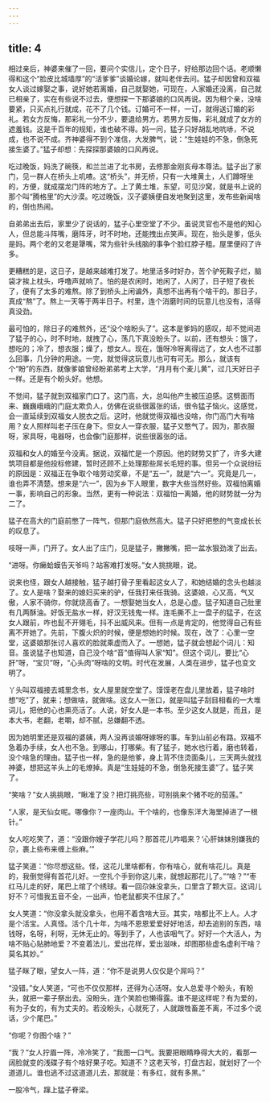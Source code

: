 ```yaml
---
---
---
```

title: 4
---



相过亲后，神婆来催了一回，要问个实信儿，定个日子，好给那边回个话。老顺懒得和这个“脸皮比城墙厚”的“活爹爹”谈婚论嫁，就叫老伴去问。猛子却因曾和双福女人谈过嫁娶之事，说好她若离婚，自己就娶她，可现在，人家婚还没离，自己就已相亲了，实在有些说不过去，便想探一下那婆娘的口风再说。因为相个亲，没啥要紧，只买点礼行就成，花不了几个钱。订婚可不一样，一订，就得送订婚的彩礼。若女方反悔，那彩礼一分不少，要退给男方。若男方反悔，彩礼就成了女方的遮羞钱。这是千百年的规矩，谁也破不得。妈一问，猛子只好胡乱地吭哧，不说成，也不说不成。齐神婆得不到个准信，大发脾气，说：“生娃娃的不急，倒急死接生婆了。”猛子却想：先探探那婆娘的口风再说。

吃过晚饭，妈洗了碗筷，和兰兰进了北书房，去修那金刚亥母本尊法。猛子出了家门，见一群人在桥头上叽喳。这“桥头”，并无桥，只有一大堆黄土，人们蹲呀坐的，方便，就成摆龙门阵的地方了。上了黄土堆，东望，可见沙窝，就是书上说的那个叫“腾格里”的大沙漠。吃过晚饭，汉子婆姨便自发地聚到这里，发布些新闻啥的，倒也热闹。

自弟弟出去后，家里少了说话的，猛子心里空堂了不少。虽说灵官也不是他的知心人，但总能斗阵嘴，磨阵牙，时不时地，还能拽出点笑声。现在，抬头是爹，低头是妈。两个老的又老是犟嘴，常为些针头线脑的事争个脸红脖子粗。屋里便闷了许多。

更糟糕的是，这日子，是越来越难打发了。地里活多时好办，苦个驴死鞍子烂，脑袋才挨上枕头，呼噜声就响了。怕的是农闲时，地闲了，人闲了，日子短了夜长了，便有了太多的难熬。除了到桥头上闲谝外，真想不出再有个啥干的。那日子，真成“熬”了。熬上一天等于两半日子。村里，连个消磨时间的玩意儿也没有，活得真没劲。

最可怕的，除日子的难熬外，还“没个啥盼头了”。这本是爹妈的感叹，却不觉间进了猛子的心，时不时地，就拽了心，荡几下真没盼头了。以前，还有想头：饿了，想吃的；冷了，想衣服；燥了，想女人。现在，饿呀冷呀离得远了，女人也不过那么回事，几分钟的用途。一完，就觉得这玩意儿也可有可无。那么，就该有个“盼”的东西，就像爹娘曾经盼弟弟考上大学，“月月有个麦儿黄”，过几天好日子一样。还是有个盼头好。他想。

不觉间，猛子就到双福家门口了。这门高，大，总叫他产生被压迫感。这劈面而来、巍巍峨峨的门庭太欺负人，仿佛在说些很嚣张的话，很令猛子恼火。这感觉，会一直延续到双福女人脱衣之后。这时，他就觉得双福也没啥，你门高门大有啥用？女人照样叫老子压在身下。但女人一穿衣服，猛子又憋气了。因为，那衣服呀，家具呀，电器呀，也会像门庭那样，说些很嚣张的话。

双福和女人的婚至今没离。据说，双福忙是一个原因。他的财势又扩了，许多大建筑项目都是他投标修建，暂时还顾不上处理那些屌长毛短的事。但另一个众说纷纭的原因是：双福正在争取个啥劳动奖章，不是“五一”，就是“六一”。究竟是几一，谁也弄不清楚。想来是“六一”，因为乡下人眼里，数字大些当然好些。双福怕离婚一事，影响自己的形象。当然，更有一种说法：双福怕一离婚，他的财势就一分为二了。

猛子在高大的门庭前憋了一阵气，但那门庭依然高大。猛子只好把憋的气变成长长的叹息了。

吱呀一声，门开了。女人出了庄门，见是猛子，撇撇嘴，把一盆水狠劲泼了出去。

“进呀。你癞蛤蟆告天爷吗？站客难打发呀。”女人挑挑眼，说。

说来也怪，跟女人越接触，猛子越打骨子里看起这女人了，和她结婚的念头也越淡了。女人是啥？娶来的媳妇买来的驴，任我打来任我骑。这婆娘，心又高，气又傲，人家不骑你，你就烧高香了。一想娶她当女人，总是心虚。猛子知道自己肚里有几两酥油。好饭无盐水一样，好汉无钱鬼一样。连毛撕不上一盘子的猛子，在这女人跟前，咋也髭不开翎毛，抖不出威风来。但有一点是肯定的，他觉得自己有些离不开她了。先前，下腹火炽的时候，便是想她的时候。现在，改了：心里一空堂，这婆娘那张讨人喜欢的脸就乘虚而入了。一想她，猛子就会想起个词儿：知音。虽说猛子也知道，自己没个啥“音”值得叫人家“知”。但这个词儿，要比“心肝”呀，“宝贝”呀，“心头肉”呀啥的文明。时代在发展，人类在进步，猛子也变文明了。

丫头叫双福接去城里念书，女人屋里就空堂了。馍馍老在盘儿里放着，猛子啥时想“吃”了，就来；想做啥，就做啥。这女人一张口，就是叫猛子刮目相看的一大堆词儿，把他的心也熏亮活了。人说，好女人是一本书。至少这女人就是，而且，是本大书，老翻，老嚼，却不腻，总嫌翻不透。

因为她明里还是双福的婆姨，两人没再谈婚呀嫁呀的事。车到山前必有路。双福不急着办手续，女人也不急。到哪山，打哪柴。有了猛子，她水也行着，磨也转着，没个啥急的理由。猛子也一样，急的是他爹，身上背不住烫面条儿，三天两头就找神婆，想把这羊头上的毛燎掉。真是“生娃娃的不急，倒急死接生婆”了。猛子笑了。

“笑啥？”女人挑挑眼，“瞅准了没？把灯挑亮些，可别挑来个猪不吃的茄莲。”

“人家，是天仙女呢。哪像你？一座肉山。干个啥的，也像东洋大海里掉进了一根针。”

女人吃吃笑了，道：“没跟你嫂子学花儿吗？那首花儿咋唱来？‘心肝妹妹别嫌我的尕，裹上些布来缠上些麻。’”

猛子笑道：“你尽想这些。怪，这花儿里啥都有，你有啥心，就有啥花儿。真是的，我倒觉得有首花儿好。一空扎个手到你这儿来，就想起那花儿了。”“啥？”“枣红马儿走的好，尾巴上绾了个绣球。看一回尕妹没拿头，口里含了颗大豆。这词儿好不？可惜我五音不全，一出声，怕老鼠都夹不住尿了。”

女人笑道：“你没拿头就没拿头，也用不着含啥大豆。其实，啥都比不上人。人才是个活宝。人真怪。活个几十年，为啥不恩恩爱爱好好地活，却去追别的东西，啥钱呀，名呀，利呀，无休无止的。等到手了，人也该咽气了。好好一个大活人，为啥不贴心贴肺地爱？不变着法儿，爱出花样，爱出滋味，却图那些虚名虚利干啥？莫名其妙。”

猛子眯了眼，望女人一阵，道：“你不是说男人仅仅是个屌吗？”

“没错。”女人笑道，“可也不仅仅那样，还得为心活呀。女人总爱寻个盼头，有盼头，就把一辈子祭出去。没盼头，连个笑脸也懒得露。谁不是这样呢？有为爱的，有为子女的，有为丈夫的。若没盼头，心就死了，人就跟牲畜差不离，不过多个说话，少个尾巴。”

“你呢？你图个啥？”

“我？”女人拧眉一阵，冷冷笑了，“我图一口气。我要把眼睛睁得大大的，看那一阔脸就变的浅碟子有个啥好果子吃。知道不？这老天爷，打盘古起，就划好了一个道道儿。谁也逃不过这道道儿去，那就是：有多红，就有多黑。”

一股冷气，蹿上猛子脊梁。